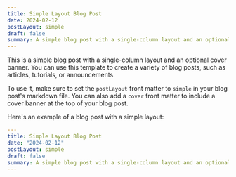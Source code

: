 ```yaml
---
title: Simple Layout Blog Post
date: 2024-02-12
postLayout: simple
draft: false
summary: A simple blog post with a single-column layout and an optional cover banner.
---
```


This is a simple blog post with a single-column layout and an optional cover banner. You can use this template to create a variety of blog posts, such as articles, tutorials, or announcements.

To use it, make sure to set the `postLayout` front matter to `simple` in your blog post's markdown file. You can also add a `cover` front matter to include a cover banner at the top of your blog post.

Here's an example of a blog post with a simple layout:

```yaml
---
title: Simple Layout Blog Post
date: "2024-02-12"
postLayout: simple
draft: false
summary: A simple blog post with a single-column layout and an optional cover banner.
---
```
